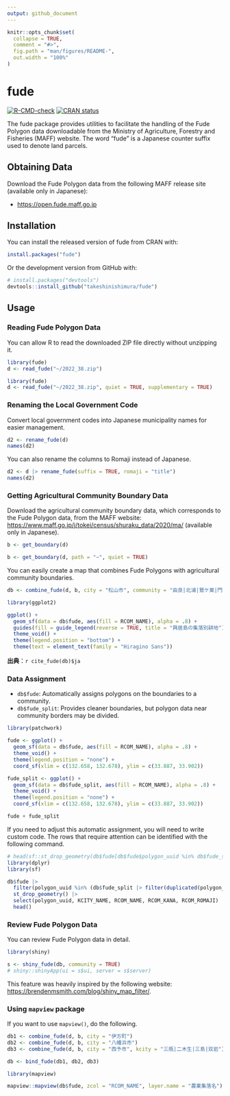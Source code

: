 ```yaml
---
output: github_document
---
```


<!-- README.md is generated from README.Rmd. Please edit that file -->

```r
knitr::opts_chunk$set(
  collapse = TRUE,
  comment = "#>",
  fig.path = "man/figures/README-",
  out.width = "100%"
)
```

# fude

<!-- badges: start -->
[![R-CMD-check](https://github.com/takeshinishimura/fude/actions/workflows/check-standard.yaml/badge.svg)](https://github.com/takeshinishimura/fude/actions/workflows/check-standard.yaml)
[![CRAN status](https://www.r-pkg.org/badges/version/fude)](https://CRAN.R-project.org/package=fude)
<!-- badges: end -->

The fude package provides utilities to facilitate the handling of the Fude Polygon data downloadable from the Ministry of Agriculture, Forestry and Fisheries (MAFF) website. The word "fude" is a Japanese counter suffix used to denote land parcels.


## Obtaining Data

Download the Fude Polygon data from the following MAFF release site (available only in Japanese):

- <https://open.fude.maff.go.jp>

## Installation

You can install the released version of fude from CRAN with:
```r
install.packages("fude")
```

Or the development version from GitHub with:
```r
# install.packages("devtools")
devtools::install_github("takeshinishimura/fude")
```

## Usage

### Reading Fude Polygon Data

You can allow R to read the downloaded ZIP file directly without unzipping it.
```r
library(fude)
d <- read_fude("~/2022_38.zip")
```
```r
library(fude)
d <- read_fude("~/2022_38.zip", quiet = TRUE, supplementary = TRUE)
```

### Renaming the Local Government Code

Convert local government codes into Japanese municipality names for easier management.
```r
d2 <- rename_fude(d)
names(d2)
```

You can also rename the columns to Romaji instead of Japanese.
```r
d2 <- d |> rename_fude(suffix = TRUE, romaji = "title")
names(d2)
```

### Getting Agricultural Community Boundary Data

Download the agricultural community boundary data, which corresponds to the Fude Polygon data, from the MAFF website:
<https://www.maff.go.jp/j/tokei/census/shuraku_data/2020/ma/> (available only in Japanese).
```r
b <- get_boundary(d)
```
```r
b <- get_boundary(d, path = "~", quiet = TRUE)
```

You can easily create a map that combines Fude Polygons with agricultural community boundaries.
```r
db <- combine_fude(d, b, city = "松山市", community = "由良|北浦|鷲ケ巣|門田|馬磯|泊|御手洗|船越")

library(ggplot2)

ggplot() +
  geom_sf(data = db$fude, aes(fill = RCOM_NAME), alpha = .8) +
  guides(fill = guide_legend(reverse = TRUE, title = "興居島の集落別耕地")) +
  theme_void() +
  theme(legend.position = "bottom") +
  theme(text = element_text(family = "Hiragino Sans"))
```

**出典**：`r cite_fude(db)$ja`

### Data Assignment

- `db$fude`: Automatically assigns polygons on the boundaries to a community.
- `db$fude_split`: Provides cleaner boundaries, but polygon data near community borders may be divided.
```r
library(patchwork)

fude <- ggplot() +
  geom_sf(data = db$fude, aes(fill = RCOM_NAME), alpha = .8) +
  theme_void() +
  theme(legend.position = "none") +
  coord_sf(xlim = c(132.658, 132.678), ylim = c(33.887, 33.902))

fude_split <- ggplot() +
  geom_sf(data = db$fude_split, aes(fill = RCOM_NAME), alpha = .8) +
  theme_void() +
  theme(legend.position = "none") +
  coord_sf(xlim = c(132.658, 132.678), ylim = c(33.887, 33.902))

fude + fude_split
```

If you need to adjust this automatic assignment, you will need to write custom code.
The rows that require attention can be identified with the following command.
```r
# head(sf::st_drop_geometry(db$fude[db$fude$polygon_uuid %in% db$fude_split$polygon_uuid[duplicated(db$fude_split$polygon_uuid)], c("polygon_uuid", "PREF_NAME", "CITY_NAME", "KCITY_NAME", "RCOM_NAME", "RCOM_KANA", "RCOM_ROMAJI")]))
library(dplyr)
library(sf)

db$fude |>
  filter(polygon_uuid %in% (db$fude_split |> filter(duplicated(polygon_uuid)) |> pull(polygon_uuid))) |>
  st_drop_geometry() |>
  select(polygon_uuid, KCITY_NAME, RCOM_NAME, RCOM_KANA, RCOM_ROMAJI) |>
  head()
```

### Review Fude Polygon Data

You can review Fude Polygon data in detail.
```r
library(shiny)

s <- shiny_fude(db, community = TRUE)
# shiny::shinyApp(ui = s$ui, server = s$server)
```

This feature was heavily inspired by the following website: <https://brendenmsmith.com/blog/shiny_map_filter/>.

### Using `mapview` package

If you want to use `mapview()`, do the following.
```r
db1 <- combine_fude(d, b, city = "伊方町")
db2 <- combine_fude(d, b, city = "八幡浜市")
db3 <- combine_fude(d, b, city = "西予市", kcity = "三瓶|二木生|三島|双岩")

db <- bind_fude(db1, db2, db3)

library(mapview)

mapview::mapview(db$fude, zcol = "RCOM_NAME", layer.name = "農業集落名")
```
